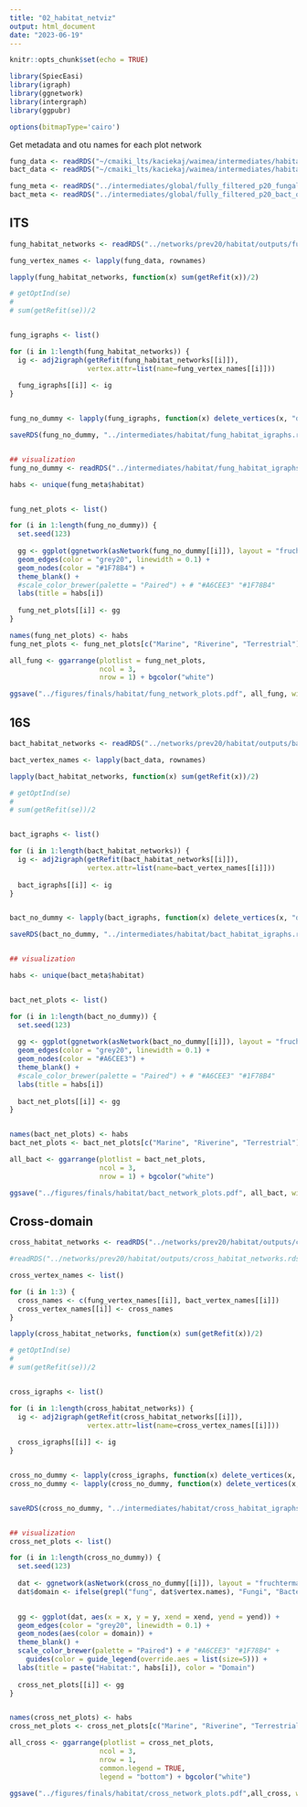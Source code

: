 ```yaml
---
title: "02_habitat_netviz"
output: html_document
date: "2023-06-19"
---
```


```r
knitr::opts_chunk$set(echo = TRUE)
```

```r
library(SpiecEasi)
library(igraph)
library(ggnetwork)
library(intergraph)
library(ggpubr)

options(bitmapType='cairo')

```

Get metadata and otu names for each plot network

```r
fung_data <- readRDS("~/cmaiki_lts/kaciekaj/waimea/intermediates/habitat/fung_downsampled_otu_tables_by_hab.rds")
bact_data <- readRDS("~/cmaiki_lts/kaciekaj/waimea/intermediates/habitat/bact_downsampled_otu_tables_by_hab.rds")

fung_meta <- readRDS("../intermediates/global/fully_filtered_p20_fungal_otu_metadata_matched_up.rds")
bact_meta <- readRDS("../intermediates/global/fully_filtered_p20_bact_otu_metadata_matched_up.rds")

```

## ITS

```r

fung_habitat_networks <- readRDS("../networks/prev20/habitat/outputs/fung_habitat_networks.rds")

fung_vertex_names <- lapply(fung_data, rownames)

lapply(fung_habitat_networks, function(x) sum(getRefit(x))/2)

# getOptInd(se)
# 
# sum(getRefit(se))/2


fung_igraphs <- list()

for (i in 1:length(fung_habitat_networks)) {
  ig <- adj2igraph(getRefit(fung_habitat_networks[[i]]),
                   vertex.attr=list(name=fung_vertex_names[[i]]))
  
  fung_igraphs[[i]] <- ig
}


fung_no_dummy <- lapply(fung_igraphs, function(x) delete_vertices(x, "dummy"))

saveRDS(fung_no_dummy, "../intermediates/habitat/fung_habitat_igraphs.rds")


## visualization
fung_no_dummy <- readRDS("../intermediates/habitat/fung_habitat_igraphs.rds")

habs <- unique(fung_meta$habitat)


fung_net_plots <- list()

for (i in 1:length(fung_no_dummy)) {
  set.seed(123)
  
  gg <- ggplot(ggnetwork(asNetwork(fung_no_dummy[[i]]), layout = "fruchtermanreingold"), aes(x = x, y = y, xend = xend, yend = yend)) +
  geom_edges(color = "grey20", linewidth = 0.1) +
  geom_nodes(color = "#1F78B4") +
  theme_blank() +
  #scale_color_brewer(palette = "Paired") + # "#A6CEE3" "#1F78B4"
  labs(title = habs[i])
  
  fung_net_plots[[i]] <- gg
}

names(fung_net_plots) <- habs
fung_net_plots <- fung_net_plots[c("Marine", "Riverine", "Terrestrial")]

all_fung <- ggarrange(plotlist = fung_net_plots,
                      ncol = 3,
                      nrow = 1) + bgcolor("white")

ggsave("../figures/finals/habitat/fung_network_plots.pdf", all_fung, width=18.5, height=6)

```

## 16S

```r

bact_habitat_networks <- readRDS("../networks/prev20/habitat/outputs/bact_habitat_networks.rds")

bact_vertex_names <- lapply(bact_data, rownames)

lapply(bact_habitat_networks, function(x) sum(getRefit(x))/2)

# getOptInd(se)
# 
# sum(getRefit(se))/2


bact_igraphs <- list()

for (i in 1:length(bact_habitat_networks)) {
  ig <- adj2igraph(getRefit(bact_habitat_networks[[i]]),
                   vertex.attr=list(name=bact_vertex_names[[i]]))
  
  bact_igraphs[[i]] <- ig
}


bact_no_dummy <- lapply(bact_igraphs, function(x) delete_vertices(x, "dummy"))

saveRDS(bact_no_dummy, "../intermediates/habitat/bact_habitat_igraphs.rds")


## visualization

habs <- unique(bact_meta$habitat)


bact_net_plots <- list()

for (i in 1:length(bact_no_dummy)) {
  set.seed(123)
  
  gg <- ggplot(ggnetwork(asNetwork(bact_no_dummy[[i]]), layout = "fruchtermanreingold"), aes(x = x, y = y, xend = xend, yend = yend)) +
  geom_edges(color = "grey20", linewidth = 0.1) +
  geom_nodes(color = "#A6CEE3") +
  theme_blank() +
  #scale_color_brewer(palette = "Paired") + # "#A6CEE3" "#1F78B4"
  labs(title = habs[i])
  
  bact_net_plots[[i]] <- gg
}


names(bact_net_plots) <- habs
bact_net_plots <- bact_net_plots[c("Marine", "Riverine", "Terrestrial")]

all_bact <- ggarrange(plotlist = bact_net_plots,
                      ncol = 3,
                      nrow = 1) + bgcolor("white")

ggsave("../figures/finals/habitat/bact_network_plots.pdf", all_bact, width=18.5, height=6)

```

## Cross-domain

```r

cross_habitat_networks <- readRDS("../networks/prev20/habitat/outputs/cross_habitat_networks.rds")

#readRDS("../networks/prev20/habitat/outputs/cross_habitat_networks.rds")

cross_vertex_names <- list()

for (i in 1:3) {
  cross_names <- c(fung_vertex_names[[i]], bact_vertex_names[[i]])
  cross_vertex_names[[i]] <- cross_names
}

lapply(cross_habitat_networks, function(x) sum(getRefit(x))/2)

# getOptInd(se)
# 
# sum(getRefit(se))/2


cross_igraphs <- list()

for (i in 1:length(cross_habitat_networks)) {
  ig <- adj2igraph(getRefit(cross_habitat_networks[[i]]),
                   vertex.attr=list(name=cross_vertex_names[[i]]))
  
  cross_igraphs[[i]] <- ig
}


cross_no_dummy <- lapply(cross_igraphs, function(x) delete_vertices(x, "dummy"))
cross_no_dummy <- lapply(cross_no_dummy, function(x) delete_vertices(x, "dummy"))


saveRDS(cross_no_dummy, "../intermediates/habitat/cross_habitat_igraphs.rds")


## visualization
cross_net_plots <- list()

for (i in 1:length(cross_no_dummy)) {
  set.seed(123)
  
  dat <- ggnetwork(asNetwork(cross_no_dummy[[i]]), layout = "fruchtermanreingold")
  dat$domain <- ifelse(grepl("fung", dat$vertex.names), "Fungi", "Bacteria")

  
  gg <- ggplot(dat, aes(x = x, y = y, xend = xend, yend = yend)) +
  geom_edges(color = "grey20", linewidth = 0.1) +
  geom_nodes(aes(color = domain)) +
  theme_blank() +
  scale_color_brewer(palette = "Paired") + # "#A6CEE3" "#1F78B4" +
    guides(color = guide_legend(override.aes = list(size=5))) +
  labs(title = paste("Habitat:", habs[i]), color = "Domain")
  
  cross_net_plots[[i]] <- gg
}


names(cross_net_plots) <- habs
cross_net_plots <- cross_net_plots[c("Marine", "Riverine", "Terrestrial")]

all_cross <- ggarrange(plotlist = cross_net_plots,
                      ncol = 3,
                      nrow = 1,
                      common.legend = TRUE,
                      legend = "bottom") + bgcolor("white")

ggsave("../figures/finals/habitat/cross_network_plots.pdf",all_cross, width=21, height=6)

```




